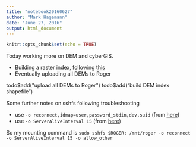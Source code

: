 ```yaml
---
title: "notebook20160627"
author: "Mark Hagemann"
date: "June 27, 2016"
output: html_document
---
```


```r
knitr::opts_chunk$set(echo = TRUE)
```

Today working more on DEM and cyberGIS.

- Building a raster index, following [this](http://www.gdal.org/gdaltindex.html)
- Eventually uploading all DEMs to Roger

todo$add("upload all DEMs to Roger")
todo$add("build DEM index shapefile")

Some further notes on sshfs following troubleshooting

- use `-o reconnect,idmap=user,password_stdin,dev,suid` (from [here](http://unix.stackexchange.com/a/41029))
- use `-o ServerAliveInterval 15` (from [here](https://blog.nelhage.com/2008/03/automounting-sshfs/))

So my mounting command is `sudo sshfs $ROGER: /mnt/roger -o reconnect -o ServerAliveInterval 15 -o allow_other`

